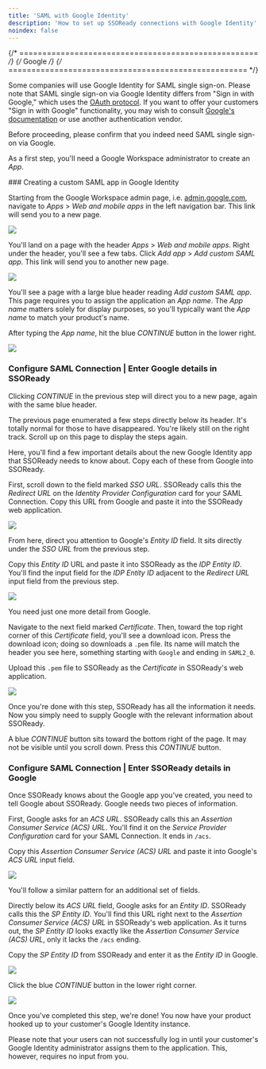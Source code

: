 ```yaml
---
title: 'SAML with Google Identity'
description: 'How to set up SSOReady connections with Google Identity'
noindex: false
--- 
```


{/* ==================================================== */}
{/*                       Google                           */}
{/* ==================================================== */}

Some companies will use Google Identity for SAML single sign-on. Please note that SAML single sign-on via Google Identity differs from "Sign in with Google," which uses the [OAuth protocol](https://datatracker.ietf.org/doc/html/rfc6749). If you want to offer your customers "Sign in with Google" functionality, you may wish to consult [Google's documentation](https://datatracker.ietf.org/doc/html/rfc6749) or use another authentication vendor. 

<Warning>Before proceeding, please confirm that you indeed need SAML single sign-on via Google.</Warning>

As a first step, you'll need a Google Workspace administrator to create an *App*.  

<Steps>
### Creating a custom SAML app in Google Identity

Starting from the Google Workspace admin page, i.e. [admin.google.com](admin.google.com), navigate to *Apps* > *Web and mobile apps* in the left navigation bar. This link will send you to a new page.

<Frame caption="Selecting Apps > Web and mobile apps in the Google Workspace admin console">
  <img src="/docs/assets/idp-assets/google/google0.png" />
</Frame>

You'll land on a page with the header *Apps* > *Web and mobile apps*. Right under the header, you'll see a few tabs. Click *Add app* > *Add custom SAML app*. This link will send you to another new page.

<Frame caption="Navigating to Add app > Add custom SAML app">
  <img src="/docs/assets/idp-assets/google/google1.png" />
</Frame>

You'll see a page with a large blue header reading *Add custom SAML app*. This page requires you to assign the application an *App name*. The *App name* matters solely for display purposes, so you'll typically want the *App name* to match your product's name.

After typing the *App name*, hit the blue *CONTINUE* button in the lower right.

<Frame caption="Naming the application after your product">
  <img src="/docs/assets/idp-assets/google/google2.png" />
</Frame>


### Configure SAML Connection | Enter Google details in SSOReady
Clicking *CONTINUE* in the previous step will direct you to a new page, again with the same blue header. 

<Info>The previous page enumerated a few steps directly below its header. It's totally normal for those to have disappeared. You're likely still on the right track. Scroll up on this page to display the steps again. </Info>

Here, you'll find a few important details about the new Google Identity app that SSOReady needs to know about. Copy each of these from Google into SSOReady.

First, scroll down to the field marked *SSO URL*. SSOReady calls this the *Redirect URL* on the *Identity Provider Configuration* card for your SAML Connection. Copy this URL from Google and paste it into the SSOReady web application. 

<Frame caption="Copying Google's 'SSO URL' and pasting into SSOReady as the 'Redirect URL'">
  <img src="/docs/assets/idp-assets/google/google3.png" />
</Frame>

From here, direct you attention to Google's *Entity ID* field. It sits directly under the *SSO URL* from the previous step. 

Copy this *Entity ID* URL and paste it into SSOReady as the *IDP Entity ID*. You'll find the input field for the *IDP Entity ID* adjacent to the *Redirect URL* input field from the previous step.

<Frame caption="Copying Google's 'Entity ID' and pasting into SSOReady as the 'IDP Entity ID'">
  <img src="/docs/assets/idp-assets/google/google3b.png" />
</Frame>

You need just one more detail from Google. 

Navigate to the next field marked *Certificate*. Then, toward the top right corner of this *Certificate* field, you'll see a download icon. Press the download icon; doing so downloads a `.pem` file. Its name will match the header you see here, something starting with `Google` and ending in `SAML2_0`.   

Upload this `.pem` file to SSOReady as the *Certificate* in SSOReady's web application.

<Frame caption="Downloading a .pem certificate from Google and uploading it to SSOReady">
  <img src="/docs/assets/idp-assets/google/google3b-1.png" />
</Frame>

Once you're done with this step, SSOReady has all the information it needs. Now you simply need to supply Google with the relevant information about SSOReady.

A blue *CONTINUE* button sits toward the bottom right of the page. It may not be visible until you scroll down. Press this *CONTINUE* button.


### Configure SAML Connection | Enter SSOReady details in Google

Once SSOReady knows about the Google app you've created, you need to tell Google about SSOReady. Google needs two pieces of information.

First, Google asks for an *ACS URL*. SSOReady calls this an *Assertion Consumer Service (ACS) URL*. You'll find it on the *Service Provider Configuration* card for your SAML Connection. It ends in `/acs`.

Copy this *Assertion Consumer Service (ACS) URL* and paste it into Google's *ACS URL* input field. 

<Frame caption="SSOReady's 'Assertion Consumer Service (ACS) URL' equates to Google's 'ACS URL'">
  <img src="/docs/assets/idp-assets/google/google4.png" />
</Frame>

You'll follow a similar pattern for an additional set of fields. 

Directly below its *ACS URL* field, Google asks for an *Entity ID*. SSOReady calls this the *SP Entity ID*. You'll find this URL right next to the *Assertion Consumer Service (ACS) URL* in SSOReady's web application. As it turns out, the *SP Entity ID* looks exactly like the *Assertion Consumer Service (ACS) URL*, only it lacks the `/acs` ending. 

Copy the *SP Entity ID* from SSOReady and enter it as the *Entity ID* in Google. 

<Frame caption="SSOReady's 'SP Entity ID' equates to Google's 'Entity ID'">
  <img src="/docs/assets/idp-assets/google/google4b.png" />
</Frame>

Click the blue *CONTINUE* button in the lower right corner.

<Frame caption="Press 'CONTINUE' to complete the SAML app configuration">
  <img src="/docs/assets/idp-assets/google/google5.png" />
</Frame>

Once you've completed this step, we're done! You now have your product hooked up to your customer's Google Identity instance.

Please note that your users can not successfully log in until your customer's Google Identity administrator assigns them to the application. This, however, requires no input from you. 

</Steps>